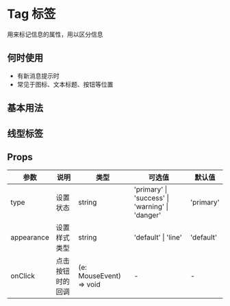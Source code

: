 # Tag 标签

用来标记信息的属性，用以区分信息

## 何时使用

- 有新消息提示时
- 常见于图标、文本标题、按钮等位置

## 基本用法


<DemoBasic />

## 线型标签


<DemoLine />

## Props

| 参数    | 说明             | 类型                    | 可选值                                                    | 默认值    |
| ------- | ---------------- | ----------------------- | --------------------------------------------------------- | --------- |
| type    | 设置状态     | string                  | 'primary' \| 'success' \| 'warning' \| 'danger' | 'primary' |
| appearance    | 设置样式类型     | string                  | 'default' \| 'line' | 'default'  |
| onClick | 点击按钮时的回调 | (e: MouseEvent) => void | -                                                         | -         |